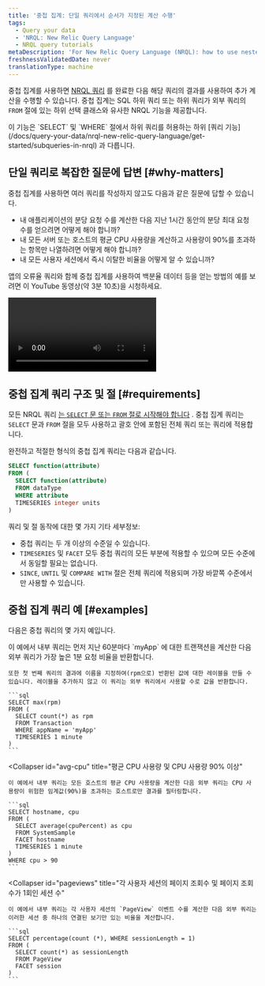 ```yaml
---
title: '중첩 집계: 단일 쿼리에서 순서가 지정된 계산 수행'
tags:
  - Query your data
  - 'NRQL: New Relic Query Language'
  - NRQL query tutorials
metaDescription: 'For New Relic Query Language (NRQL): how to use nested aggregation to understand how many users complete a set of steps in a procedure.'
freshnessValidatedDate: never
translationType: machine
---
```


중첩 집계를 사용하면 [NRQL 쿼리](/docs/query-data/nrql-new-relic-query-language/getting-started/introduction-nrql) 를 완료한 다음 해당 쿼리의 결과를 사용하여 추가 계산을 수행할 수 있습니다. 중첩 집계는 SQL 하위 쿼리 또는 하위 쿼리가 외부 쿼리의 `FROM` 절에 있는 하위 선택 클래스와 유사한 NRQL 기능을 제공합니다.

<Callout variant="tip">
  이 기능은 `SELECT` 및 `WHERE` 절에서 하위 쿼리를 허용하는 하위 [쿼리 기능](/docs/query-your-data/nrql-new-relic-query-language/get-started/subqueries-in-nrql) 과 다릅니다.
</Callout>

## 단일 쿼리로 복잡한 질문에 답변 [#why-matters]

중첩 집계를 사용하면 여러 쿼리를 작성하지 않고도 다음과 같은 질문에 답할 수 있습니다.

* 내 애플리케이션의 분당 요청 수를 계산한 다음 지난 1시간 동안의 분당 최대 요청 수를 얻으려면 어떻게 해야 합니까?
* 내 모든 서버 또는 호스트의 평균 CPU 사용량을 계산하고 사용량이 90%를 초과하는 항목만 나열하려면 어떻게 해야 합니까?
* 내 모든 사용자 세션에서 즉시 이탈한 비율을 어떻게 알 수 있습니까?

앱의 오류율 쿼리와 함께 중첩 집계를 사용하여 백분율 데이터 등을 얻는 방법의 예를 보려면 이 YouTube 동영상(약 3분 10초)을 시청하세요.

<Video
  id="UCtFuJk5fT4"
  type="youtube"
/>

## 중첩 집계 쿼리 구조 및 절 [#requirements]

모든 NRQL 쿼리 [는 `SELECT` 문 또는 `FROM` 절로 시작해야 합니다](/docs/query-data/nrql-new-relic-query-language/getting-started/nrql-syntax-clauses-functions) . 중첩 집계 쿼리는 `SELECT` 문과 `FROM` 절을 모두 사용하고 괄호 안에 포함된 전체 쿼리 또는 쿼리에 적용합니다.

완전하고 적절한 형식의 중첩 집계 쿼리는 다음과 같습니다.

```sql
SELECT function(attribute)
FROM (
  SELECT function(attribute)
  FROM dataType
  WHERE attribute
  TIMESERIES integer units
)
```

쿼리 및 절 동작에 대한 몇 가지 기타 세부정보:

* 중첩 쿼리는 두 개 이상의 수준일 수 있습니다.
* `TIMESERIES` 및 `FACET` 모두 중첩 쿼리의 모든 부분에 적용할 수 있으며 모든 수준에서 동일할 필요는 없습니다.
* `SINCE`, `UNTIL` 및 `COMPARE WITH` 절은 전체 쿼리에 적용되며 가장 바깥쪽 수준에서만 사용할 수 있습니다.

## 중첩 집계 쿼리 예 [#examples]

다음은 중첩 쿼리의 몇 가지 예입니다.

<CollapserGroup>
  <Collapser
    id="total-tx"
    title="총 트랜잭션 및 최고 1분 응답률"
  >
    이 예에서 내부 쿼리는 먼저 지난 60분마다 `myApp` 에 대한 트랜잭션을 계산한 다음 외부 쿼리가 가장 높은 1분 요청 비율을 반환합니다.

    또한 첫 번째 쿼리의 결과에 이름을 지정하여(rpm으로) 반환된 값에 대한 레이블을 만들 수 있습니다. 레이블을 추가하지 않고 이 쿼리는 외부 쿼리에서 사용할 수로 값을 반환합니다.

    ```sql
    SELECT max(rpm)
    FROM (
      SELECT count(*) as rpm
      FROM Transaction
      WHERE appName = 'myApp'
      TIMESERIES 1 minute
    )
    ```
  </Collapser>

  <Collapser
    id="avg-cpu"
    title="평균 CPU 사용량 및 CPU 사용량 90% 이상"
  >
    이 예에서 내부 쿼리는 모든 호스트의 평균 CPU 사용량을 계산한 다음 외부 쿼리는 CPU 사용량이 위험한 임계값(90%)을 초과하는 호스트로만 결과를 필터링합니다.

    ```sql
    SELECT hostname, cpu
    FROM (
      SELECT average(cpuPercent) as cpu
      FROM SystemSample
      FACET hostname
      TIMESERIES 1 minute
    )
    WHERE cpu > 90
    ```
  </Collapser>

  <Collapser
    id="pageviews"
    title="각 사용자 세션의 페이지 조회수 및 페이지 조회수가 1회인 세션 수"
  >
    이 예에서 내부 쿼리는 각 사용자 세션의 `PageView` 이벤트 수를 계산한 다음 외부 쿼리는 이러한 세션 중 하나의 연결된 보기만 있는 비율을 계산합니다.

    ```sql
    SELECT percentage(count (*), WHERE sessionLength = 1)
    FROM (
      SELECT count(*) as sessionLength
      FROM PageView
      FACET session
    )
    ```
  </Collapser>
</CollapserGroup>